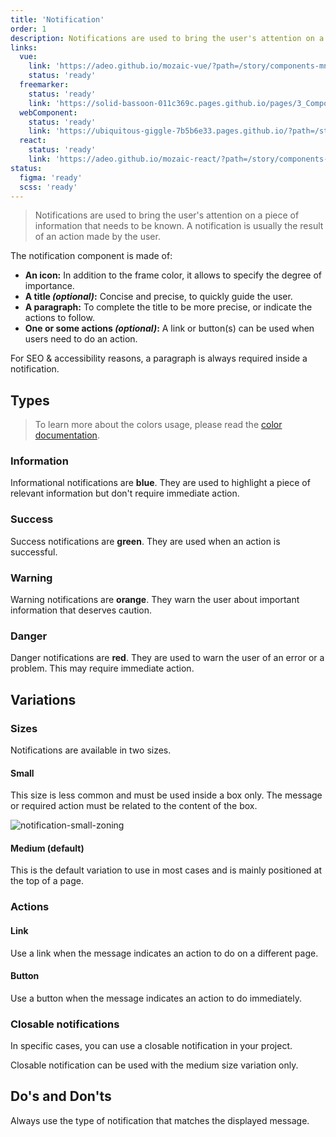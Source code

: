 ```yaml
---
title: 'Notification'
order: 1
description: Notifications are used to bring the user's attention on a piece of information that needs to be known. A notification is usually the result of an action made by the user.
links:
  vue:
    link: 'https://adeo.github.io/mozaic-vue/?path=/story/components-mnotification'
    status: 'ready'
  freemarker:
    status: 'ready'
    link: 'https://solid-bassoon-011c369c.pages.github.io/pages/3_Components/notifications/'
  webComponent:
    status: 'ready'
    link: 'https://ubiquitous-giggle-7b5b6e33.pages.github.io/?path=/story/components-notification'
  react:
    status: 'ready'
    link: 'https://adeo.github.io/mozaic-react/?path=/story/components-notification'
status:
  figma: 'ready'
  scss: 'ready'
---
```


> Notifications are used to bring the user's attention on a piece of information that needs to be known. A notification is usually the result of an action made by the user.

The notification component is made of:

- **An icon:** In addition to the frame color, it allows to specify the degree of importance.
- **A title _(optional)_:** Concise and precise, to quickly guide the user.
- **A paragraph:** To complete the title to be more precise, or indicate the actions to follow.
- **One or some actions _(optional)_:** A link or button(s) can be used when users need to do an action.

<Highlight type="warning" title="Be aware">

For SEO & accessibility reasons, a paragraph is always required inside a notification.

</Highlight>

<Story id="indicator-notification--default" />

## Types

> To learn more about the colors usage, please read the [color documentation](/Foundations/Colors/).

### Information

Informational notifications are **blue**. They are used to highlight a piece of relevant information but don't require immediate action.

<Story id="indicator-notification--default" />

### Success

Success notifications are **green**. They are used when an action is successful.

<Story id="indicator-notification--variation-success" />

### Warning

Warning notifications are **orange**. They warn the user about important information that deserves caution.

<Story id="indicator-notification--variation-warning" />

### Danger

Danger notifications are **red**. They are used to warn the user of an error or a problem. This may require immediate action.

<Story id="indicator-notification--variation-danger" />

## Variations

### Sizes

Notifications are available in two sizes.

#### Small

This size is less common and must be used inside a box only. The message or required action must be related to the content of the box.

![notification-small-zoning](notification-small-zoning.png)

<Story id="indicator-notification--size-small" />

#### Medium (default)

This is the default variation to use in most cases and is mainly positioned at the top of a page.

### Actions

#### Link

Use a link when the message indicates an action to do on a different page.

<Story id="indicator-notification--with-link" />

#### Button

Use a button when the message indicates an action to do immediately.

<Story id="indicator-notification--with-button" />

### Closable notifications

In specific cases, you can use a closable notification in your project.

<Highlight type="warning" title="Be aware">

Closable notification can be used with the medium size variation only.

</Highlight>

<Story id="indicator-notification--closable" />

## Do's and Don'ts

<HintItem>
  Always use the type of notification that matches the displayed message.
</HintItem>
